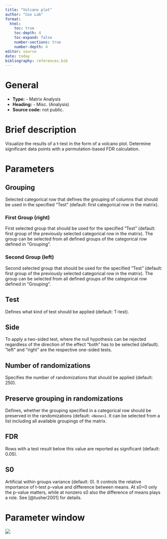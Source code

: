 ```yaml
---
title: "Volcano plot"
author: "Cox Lab"
format: 
  html:
    toc: true
    toc-depth: 4
    toc-expand: false
    number-sections: true
    number-depth: 4
editor: source
date: today
bibliography: references.bib
---
```


# General

-   **Type:** - Matrix Analysis
-   **Heading:** - Misc. (Analysis)
-   **Source code:** not public.

# Brief description

Visualize the results of a t-test in the form of a volcano plot. Determine significant data points with a permutation-based FDR calculation.

```{=html}
<!-- This comment and the line above it must be preserved when editing this file!
The recommended sections are these, but they may be changed on a case by case basis.
===== Detailed description =====
===== Parameters =====
===== Theoretical background =====
===== Examples =====
Make changes only below this line! -->
```
# Parameters

## Grouping

Selected categorical row that defines the grouping of columns that should be used in the specified "Test" (default: first categorical row in the matrix).

### First Group (right)

First selected group that should be used for the specified "Test" (default: first group of the previously selected categorical row in the matrix). The group can be selected from all defined groups of the categorical row defined in "Grouping".

### Second Group (left)

Second selected group that should be used for the specified "Test" (default: first group of the previously selected categorical row in the matrix). The group can be selected from all defined groups of the categorical row defined in "Grouping".

## Test

Defines what kind of test should be applied (default: T-test).

## Side

To apply a two-sided test, where the null hypothesis can be rejected regardless of the direction of the effect "both" has to be selected (default). "left" and "right" are the respective one-sided tests.

## Number of randomizations

Specifies the number of randomizations that should be applied (default: 250).

## Preserve grouping in randomizations

Defines, whether the grouping specified in a categorical row should be preserved in the randomizations (default: `<None>`). It can be selected from a list including all available groupings of the matrix.

## FDR

Rows with a test result below this value are reported as significant (default: 0.05).

## S0

Artificial within groups variance (default: 0). It controls the relative importance of t-test p-value and difference between means. At s0=0 only the p-value matters, while at nonzero s0 also the difference of means plays a role. See [@tusher2001] for details.

# Parameter window

![](images/misc.-volcano_plot-edited.png)

